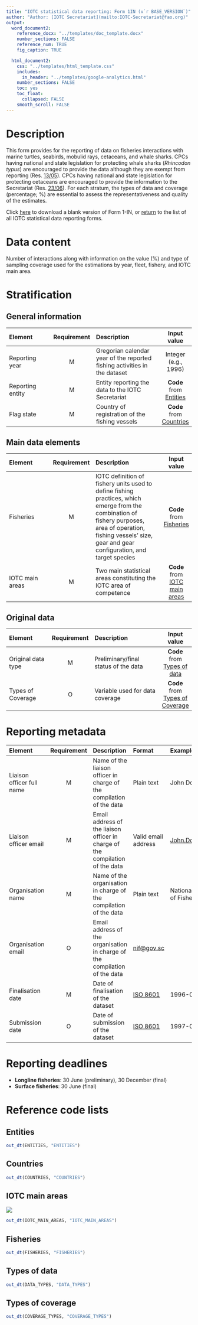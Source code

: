 ```yaml
---
title: "IOTC statistical data reporting: Form 1IN (v`r BASE_VERSION`)"
author: "Author: [IOTC Secretariat](mailto:IOTC-Secretariat@fao.org)" 
output:
  word_document2:
    reference_docx: "../templates/doc_template.docx"
    number_sections: FALSE
    reference_num: TRUE
    fig_caption: TRUE

  html_document2:
    css: "../templates/html_template.css"
    includes: 
      in_header: "../templates/google-analytics.html"
    number_sections: FALSE
    toc: yes
    toc_float:
      collapsed: FALSE
    smooth_scroll: FALSE
---
```

  
# Description
  
This form provides for the reporting of data on fisheries interactions with marine turtles, seabirds, mobulid rays, cetaceans, and whale sharks. CPCs having national and state legislation for protecting whale sharks (_Rhincodon typus_) are encouraged to provide the data although they are exempt from reporting (Res. [13/05](https://iotc.org/cmm/resolution-1305-conservation-whale-sharks-rhincodon-typus)). CPCs having national and state legislation for protecting cetaceans are encouraged to provide the information to the Secretariat (Res. [23/06](https://iotc.org/cmm/resolution-2306-conservation-cetaceans)). For each stratum, the types of data and coverage (percentage; %) are essential to assess the representativeness and quality of the estimates.

Click [here](../forms/Form-1IN.xlsx) to download a blank version of Form 1-IN, or [return](../forms) to the list of all IOTC statistical data reporting forms.

# Data content

Number of interactions along with information on the value (%) and type of sampling coverage used for the estimations by year, fleet, fishery, and IOTC main area.

# Stratification

## General information

| Element | Requirement | Description | Input value  |
| :-------------- | :-----: | :----------------------- | :-------: |
| Reporting year | M | Gregorian calendar year of the reported fishing activities in the dataset | Integer (e.g., 1996) |
| Reporting entity | M | Entity reporting the data to the IOTC Secretariat | **Code** from [Entities](#entities) |
| Flag state | M | Country of registration of the fishing vessels | **Code** from [Countries](#countries) |

## Main data elements

| Element | Requirement | Description | Input value  |
| :-------------- | :-----: | :----------------------- | :-------: |
| Fisheries | M | IOTC definition of fishery units used to define fishing practices, which emerge from the combination of fishery purposes, area of operation, fishing vessels' size, gear and gear configuration, and target species | **Code** from [Fisheries](#fisheries) |
| IOTC main areas | M | Two main statistical areas constituting the IOTC area of competence | **Code** from [IOTC main areas](#IOareasMain) |

## Original data

| Element | Requirement | Description | Input value |
| :-------------- | :-----: | :----------------------- | :-------: |
| Original data type | M | Preliminary/final status of the data | **Code** from [Types of data](#datatypes) |
| Types of Coverage   | O | Variable used for data coverage | **Code** from [Types of Coverage](#coverageTypes) |

# Reporting metadata

| Element | Requirement | Description | Format | Example |
| :--------| :----: | :----------------------- | :-------- | :------------ |
| Liaison officer full name | M  | Name of the liaison officer in charge of the compilation of the data | Plain text | John Doe |
| Liaison officer email	 | M | Email address of the liaison officer in charge of the compilation of the data | Valid email address | [John.Doe\@fao.org](mailto:John.Doe@fao.org){.email} |
| Organisation name | M | Name of the organisation in charge of the compilation of the data | Plain text | National Institute of Fisheries |
| Organisation email | O | Email address of the organisation in charge of the compilation of the data | [nif\@gov.sc](mailto:nif@gov.sc){.email} |
| Finalisation date | M | Date of finalisation of the dataset | [ISO 8601](https://en.wikipedia.org/wiki/ISO_8601) | 1996-03-27 |
| Submission date | O | Date of submission of the dataset | [ISO 8601](https://en.wikipedia.org/wiki/ISO_8601) | 1997-03-21 |

# Reporting deadlines

- **Longline fisheries**: 30 June (preliminary), 30 December (final)
- **Surface fisheries**: 30 June (final)

# Reference code lists

## Entities {#entities}

```r
out_dt(ENTITIES, "ENTITIES")
```

## Countries {#countries}

```r
out_dt(COUNTRIES, "COUNTRIES")
```

## IOTC main areas {#IOTCareasMain}

![](https://iotc.org/sites/default/files/content/IOTC_AREA_OF_COMPETENCE_ENG.png)

```r
out_dt(IOTC_MAIN_AREAS, "IOTC_MAIN_AREAS")
```

## Fisheries {#fisheries}

```r
out_dt(FISHERIES, "FISHERIES")
```

## Types of data {#datatypes}

```r
out_dt(DATA_TYPES, "DATA_TYPES")
```

## Types of coverage {#coverageTypes}

```r
out_dt(COVERAGE_TYPES, "COVERAGE_TYPES")
```
 